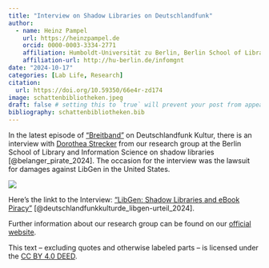 ```yaml
---
title: "Interview on Shadow Libraries on Deutschlandfunk"
author:
  - name: Heinz Pampel
    url: https://heinzpampel.de
    orcid: 0000-0003-3334-2771
    affiliation: Humboldt-Universität zu Berlin, Berlin School of Library and Information Science & Helmholtz Association , Helmholtz Open Science Office
    affiliation-url: http://hu-berlin.de/infomgnt
date: "2024-10-17"
categories: [Lab Life, Research]
citation:
  url: https://doi.org/10.59350/66e4r-zd174  
image: schattenbibliotheken.jpeg
draft: false # setting this to `true` will prevent your post from appearing on your listing page until you're ready!
bibliography: schattenbibliotheken.bib
---
```


In the latest episode of ["Breitband"](https://www.deutschlandfunkkultur.de/breitband-100.html) on Deutschlandfunk Kultur, there is an interview with [Dorothea Strecker](https://www.ibi.hu-berlin.de/de/institut/personen/strecker) from our research group at the Berlin School of Library and Information Science on shadow libraries [@belanger_pirate_2024]. The occasion for the interview was the lawsuit for damages against LibGen in the United States.

![](schattenbibliotheken.jpeg)

Here's the linkt to the Interview: ["LibGen: Shadow Libraries and eBook Piracy"](https://www.deutschlandfunkkultur.de/libgen-schattenbibliothek-ebook-piraterie-100.html) [@deutschlandfunkkulturde_libgen-urteil_2024].

Further information about our research group can be found on our [official website](http://hu.berlin/infomgnt).

This text – excluding quotes and otherwise labeled parts – is licensed under the [CC BY 4.0 DEED](https://creativecommons.org/licenses/by/4.0/deed.de).
